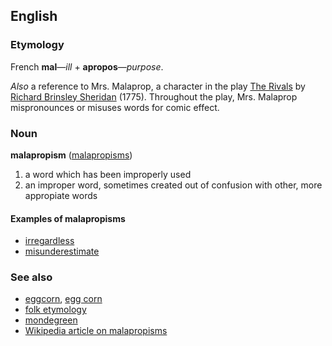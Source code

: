 == English ==
=== Etymology ===
French '''mal'''&mdash;''ill'' + '''apropos'''&mdash;''purpose''.

''Also'' a reference to Mrs. Malaprop, a character in the play [[wikipedia|The Rivals]] by [[wikipedia|Richard Brinsley Sheridan]] (1775).  Throughout the play, Mrs. Malaprop mispronounces or misuses words for comic effect.

=== Noun ===
'''malapropism''' ([[malapropisms]])

# a word which has been improperly used
# an improper word, sometimes created out of confusion with other, more appropiate words

==== Examples of malapropisms ====
* [[irregardless]]
* [[misunderestimate]]

===See also===
*[[eggcorn]], [[egg corn]]
*[[folk etymology]]
*[[mondegreen]]
*[[w:Malapropism|Wikipedia article on malapropisms]]